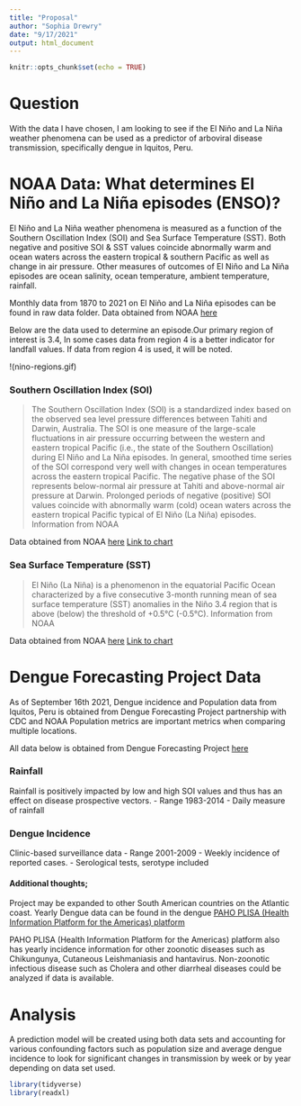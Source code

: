 ```yaml
---
title: "Proposal"
author: "Sophia Drewry"
date: "9/17/2021"
output: html_document
---
```


```r
knitr::opts_chunk$set(echo = TRUE)
```

# Question
With the data I have chosen, I am looking to see if the El Niño and La Niña weather phenomena can be used as a predictor of arboviral disease transmission, specifically dengue in Iquitos, Peru. 

# NOAA Data: What determines El Niño and La Niña episodes (ENSO)?
El Niño and La Niña weather phenomena is measured as a function of the Southern Oscillation Index (SOI) and Sea Surface Temperature (SST). Both negative and positive SOI & SST values coincide abnormally warm and ocean waters across the eastern tropical & southern Pacific as well as change in air pressure. Other measures of outcomes of El Niño and La Niña episodes are ocean salinity, ocean temperature, ambient temperature, rainfall. 

Monthly data from 1870 to 2021 on El Niño and La Niña episodes can be found in raw data folder. 
Data obtained from NOAA [here](https://psl.noaa.gov/people/cathy.smith/best/table.txt)

Below are the data used to determine an episode.Our primary region of interest is 3.4, In some cases data from region 4 is a better indicator for landfall values. If data from region 4 is used, it will be noted. 

!(nino-regions.gif)

### Southern Oscillation Index (SOI)
> The Southern Oscillation Index (SOI) is a standardized index based on the observed sea level pressure differences between Tahiti and Darwin, Australia. The SOI is one measure of the large-scale fluctuations in air pressure occurring between the western and eastern tropical Pacific (i.e., the state of the Southern Oscillation) during El Niño and La Niña episodes. In general, smoothed time series of the SOI correspond very well with changes in ocean temperatures across the eastern tropical Pacific. The negative phase of the SOI represents below-normal air pressure at Tahiti and above-normal air pressure at Darwin. Prolonged periods of negative (positive) SOI values coincide with abnormally warm (cold) ocean waters across the eastern tropical Pacific typical of El Niño (La Niña) episodes. Information from NOAA

Data obtained from NOAA [here](https://www.ncdc.noaa.gov/teleconnections/enso/indicators/soi/) 
[Link to chart](https://www.cpc.ncep.noaa.gov/data/indices/soi)

### Sea Surface Temperature (SST)
>El Niño (La Niña) is a phenomenon in the equatorial Pacific Ocean characterized by a five consecutive 3-month running mean of sea surface temperature (SST) anomalies in the Niño 3.4 region that is above (below) the threshold of +0.5°C (-0.5°C). Information from NOAA

Data obtained from NOAA [here](https://www.ncdc.noaa.gov/teleconnections/enso/indicators/sst/) 
[Link to chart](https://www.cpc.ncep.noaa.gov/data/indices/sstoi.indices)

# Dengue Forecasting Project Data
As of September 16th 2021, Dengue incidence and Population data from Iquitos, Peru is obtained from Dengue Forecasting Project partnership with CDC and NOAA Population metrics are important metrics when comparing multiple locations.

All data below is obtained from Dengue Forecasting Project [here](https://dengueforecasting.noaa.gov/)

### Rainfall
Rainfall is positively impacted by low and high SOI values and thus has an effect on disease prospective vectors.
-	Range 1983-2014
-	Daily measure of rainfall 

### Dengue Incidence
Clinic-based surveillance data
-	Range 2001-2009
-	Weekly incidence of reported cases. 
-	Serological tests, serotype included

#### Additional thoughts;
Project may be expanded to other South American countries on the Atlantic coast. Yearly Dengue data can be found in the dengue [PAHO PLISA (Health Information Platform for the Americas) platform](https://www3.paho.org/data/index.php/en/mnu-topics/indicadores-dengue-en/dengue-nacional-en/252-dengue-pais-ano-en.html)

PAHO PLISA (Health Information Platform for the Americas) platform also has yearly incidence information for other zoonotic diseases such as Chikungunya, Cutaneous Leishmaniasis and hantavirus. Non-zoonotic infectious disease such as Cholera and other diarrheal diseases could be analyzed if data is available. 

# Analysis 
A prediction model will be created using both data sets and accounting for various confounding factors such as population size and average dengue incidence to look for significant changes in transmission by week or by year depending on data set used. 

```r
library(tidyverse)
library(readxl)
```







